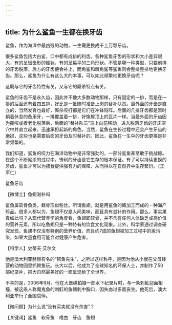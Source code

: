 ```yaml
---
---
---
```

title: 为什么鲨鱼一生都在换牙齿
---




鲨鱼，作为海洋中最凶残的动物，一生需更换成千上万颗牙齿。

很多鲨鱼包括大白鲨，口中都有成排的利齿。各种鲨鱼牙齿的形状和大小差异很大，有的呈锯齿形的锥状，有的呈扁平的三角形状。不管是哪一种类型，只要前排的牙齿脱落，后方的牙齿便会补上，而角鲨和棘角鲨等鲨鱼则会整排整排地更换牙齿。那么，鲨鱼为什么有这么大的本事，可以如此频繁地更换牙齿呢？



这既与它的牙齿特性有关，又与它的厮杀特点有关。

鲨鱼的牙齿不是永久齿，因此并不像大多数动物那样，只有固定的一排，而是在一排的后面还有着四五排，好比是一批随时准备上岗的替补队员。最外面的牙齿是直立的，当然发育也最好，厮杀咬打都是它们在冲锋陷阵。后面的几排牙齿都是暂时躺着休息的备用牙，一排覆盖着一排，好像屋顶上的瓦片一样。当最外面的牙齿因为撕咬或者老化脱落后，后面的“替补队员”马上向前移动，进入脱落牙齿的牙床空穴中并直立起来，迅速承担起新的角色。当然，鲨鱼在生长过程中还会产生牙齿的磨损，这些也是需要后面的牙齿及时替补的。因此，鲨鱼在一生中的牙齿更换是非常频繁的。

我们知道，鲨鱼的咬力在海洋动物中是非常强劲的，一部分鲨鱼甚至敢于挑战鲸。在这个不断厮杀的过程中，锋利的牙齿是它生存的根本保证。有了可以持续更换的牙齿，鲨鱼才可以为捕食提供强有力的保障，从而得以在自然界中生存繁衍。（王军仁）

鲨鱼牙齿





【微博士】鱼翅滋补吗



鲨鱼属软骨鱼类，鳍骨形似粉丝。所谓鱼翅，就是用鲨鱼的鳍加工而成的一种海产珍品。很多人都以为，鱼翅不仅是人间美味，而且具有滋补的作用。那么，事实果真如此吗？从现代营养学的角度看，鱼翅即软骨，并不含有任何人体缺乏或高价值的营养元素，所以吃鱼翅只是一种特有的饮食文化现象。此外，科学家通过调查研究发现，鱼翅不仅没有特别的营养价值，而且约7成的鱼翅被加工过程中的汞污染，如果大量食用可能会对健康产生危害。

【科学人】史蒂夫·艾尔文

他是澳大利亚赫赫有名的“鳄鱼先生”，之所以这样称呼，是因为他从小就在父母经营的动物园里抓鳄鱼玩。长大以后，他成为了全球知名的环保人士，并制作了50部纪录片，把大自然最美好的一面呈现给了全世界。

不幸的是，2006年9月，他在大堡礁拍摄一部水下纪录片时，与一条刺魟迎面相撞，被这条人称魔鬼鱼的刺魟的鱼鳍刺中胸口，因失血过多而丧生。他死后，澳大利亚举行了全国哀悼。

【微问题】为什么说“没有买卖就没有杀害”？

【关键词】鲨鱼　软骨鱼　嗜血　牙齿　鱼翅